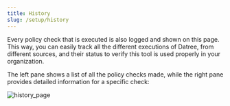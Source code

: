```yaml
---
title: History
slug: /setup/history
---
```


Every policy check that is executed is also logged and shown on this page. This way, you can easily track all the different executions of Datree, from different sources, and their status to verify this tool is used properly in your organization.

The left pane shows a list of all the policy checks made, while the right pane provides detailed information for a specific check:

![history_page](/img/setup/history/1.png)
